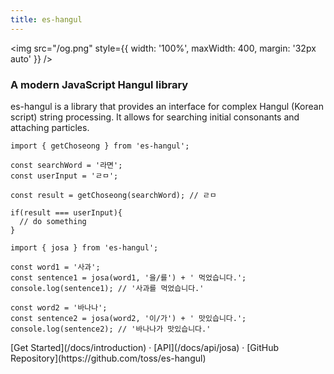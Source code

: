 ```yaml
---
title: es-hangul
---
```



<style jsx global>{`
  body {
    background-image: radial-gradient(#ddd 1px, transparent 0), radial-gradient(#ddd 1px, transparent 0);
    background-position:
      0 0,
      20px 20px;
    background-size: 40px 40px;
    word-break: keep-all;
  }
  .dark body {
    background-image: radial-gradient(#333 1px, transparent 0), radial-gradient(#333 1px, transparent 0);
  }
`}</style>

<img src="/og.png" style={{ width: '100%', maxWidth: 400, margin: '32px auto' }} />

<div className="flex flex-col items-center justify-center gap-8 pt-6 text-center">
  <div className="flex flex-col items-center gap-4">
    <div className="relative text-3xl">
      <h3 className="">A modern JavaScript Hangul library</h3>
    </div>
    <Callout className="w-full">
    es-hangul is a library that provides an interface for complex Hangul (Korean script) string processing. It allows for searching initial consonants and attaching particles.
    </Callout>
  </div>
</div>

```tsx
import { getChoseong } from 'es-hangul';

const searchWord = '라면';
const userInput = 'ㄹㅁ';

const result = getChoseong(searchWord); // ㄹㅁ

if(result === userInput){
  // do something 
}
```


```tsx
import { josa } from 'es-hangul';

const word1 = '사과';
const sentence1 = josa(word1, '을/를') + ' 먹었습니다.';
console.log(sentence1); // '사과를 먹었습니다.'

const word2 = '바나나';
const sentence2 = josa(word2, '이/가') + ' 맛있습니다.';
console.log(sentence2); // '바나나가 맛있습니다.'
```

<div className="mt-16 mb-20 text-center">
  [Get Started](/docs/introduction) · [API](/docs/api/josa) · [GitHub Repository](https://github.com/toss/es-hangul)
</div>
